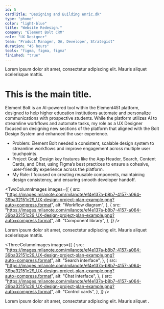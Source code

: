 ```yaml
---
id: 5
cardTitle: "Designing and Building enric.dk"
type: "phone"
color: "light-blue"
title: "Website Redesign."
company: "Element Bolt CRM"
role: "UX Designer"
team: "Product Manager, QA, Developer, Strategist"
duration: "45 hours"
tools: "figma, figma, figma"
finished: "true"
---
```


<FullWidthImage
  src="/images/bolt-main.jpg"
  alt="Element Bolt Dashboard Interface"
/>
<Caption>
  Lorem ipsum dolor sit amet, consectetur adipiscing elit. Mauris aliquet
  scelerisque mattis.
</Caption>

# This is the main title.

Element Bolt is an AI-powered tool within the Element451 platform, designed to help higher education institutions automate and personalize communications with prospective students. While the platform utilizes AI to streamline workflows and automate tasks, my role as a UX Designer focused on designing new sections of the platform that aligned with the Bolt Design System and enhanced the user experience.

- Problem: Element Bolt needed a consistent, scalable design system to streamline workflows and improve engagement across multiple user touchpoints.
- Project Goal: Design key features like the App Header, Search, Content Cards, and Chat, using Figma’s best practices to ensure a cohesive, user-friendly experience across the platform.
- My Role: I focused on creating reusable components, maintaining design consistency, and ensuring smooth developer handoff.

<TwoColumnImages
  images={[
    {
      src: "https://images.milanote.com/milanote/ef4e137a-b8b7-4157-a064-39ba32151c29_UX-design-project-plan-example.png?auto=compress,format",
      alt: "Workflow diagram",
    },
    {
      src: "https://images.milanote.com/milanote/ef4e137a-b8b7-4157-a064-39ba32151c29_UX-design-project-plan-example.png?auto=compress,format",
      alt: "Component library",
    },
  ]}
/>
<Caption>
  Lorem ipsum dolor sit amet, consectetur adipiscing elit. Mauris aliquet
  scelerisque mattis.
</Caption>

<ThreeColumnImages
  images={[
    {
      src: "https://images.milanote.com/milanote/ef4e137a-b8b7-4157-a064-39ba32151c29_UX-design-project-plan-example.png?auto=compress,format",
      alt: "Search interface",
    },
    {
      src: "https://images.milanote.com/milanote/ef4e137a-b8b7-4157-a064-39ba32151c29_UX-design-project-plan-example.png?auto=compress,format",
      alt: "Chat interface",
    },
    {
      src: "https://images.milanote.com/milanote/ef4e137a-b8b7-4157-a064-39ba32151c29_UX-design-project-plan-example.png?auto=compress,format",
      alt: "Control cards",
    },
  ]}
/>
<Caption>
  Lorem ipsum dolor sit amet, consectetur adipiscing elit. Mauris aliquet .
</Caption>

